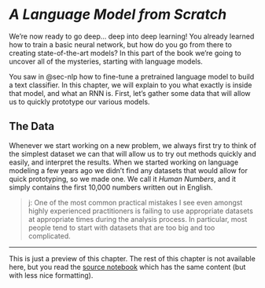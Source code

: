 # *A Language Model from Scratch*  {#sec-nlp-dive}

We're now ready to go deep... deep into deep learning! You already learned how to train a basic neural network, but how do you go from there to creating state-of-the-art models? In this part of the book we're going to uncover all of the mysteries, starting with language models.

You saw in @sec-nlp how to fine-tune a pretrained language model to build a text classifier. In this chapter, we will explain to you what exactly is inside that model, and what an RNN is. First, let's gather some data that will allow us to quickly prototype our various models. 

## The Data

Whenever we start working on a new problem, we always first try to think of the simplest dataset we can that will allow us to try out methods quickly and easily, and interpret the results. When we started working on language modeling a few years ago we didn't find any datasets that would allow for quick prototyping, so we made one. We call it *Human Numbers*, and it simply contains the first 10,000 numbers written out in English.

> j: One of the most common practical mistakes I see even amongst highly experienced practitioners is failing to use appropriate datasets at appropriate times during the analysis process. In particular, most people tend to start with datasets that are too big and too complicated.

---

This is just a preview of this chapter. The rest of this chapter is not available here, but you read the [source notebook](https://github.com/fastai/fastbook/) which has the same content (but with less nice formatting).

